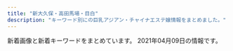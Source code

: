 ```yaml
---
title: "新大久保・高田馬場・目白"
description: "キーワード別にの巨乳アジアン・チャイナエステ嬢情報をまとめました。"
---
```


新着画像と新着キーワードをまとめています。
2021年04月09日の情報です。

<DmmAffiliateIns />
<KeywordTable
  shops={
    [
    {
        "name": "\u6c34\u8272-\u30df\u30ba\u30a4\u30ed-",
        "station": "JR\u5927\u4e45\u4fdd\u99c5\u5317\u53e3",
        "img_links": [
            "http://kobo.mssg.jp/layer/images/top/top_08.png",
            "http://kobo.mssg.jp/images/staff_2a.jpg",
            "http://kobo.mssg.jp/layer/images/top/top_01.jpg",
            "http://kobo.mssg.jp/images/top2.jpg",
            "http://kobo.mssg.jp/images/staff_bj4.png",
            "http://kobo.mssg.jp/images/s_info.png",
            "http://kobo.mssg.jp/images/1.jpg",
            "http://kobo.mssg.jp/images/staff_9b.jpg",
            "http://kobo.mssg.jp/images/staff_2b.jpg",
            "http://kobo.mssg.jp/layer/images/top/top_05.jpg",
            "http://kobo.mssg.jp/layer/images/top.jpg",
            "http://kobo.mssg.jp/images/staff_8a.jpg",
            "http://kobo.mssg.jp/images/staff_9a.jpg",
            "http://kobo.mssg.jp/images/staff_bj1.png",
            "http://kobo.mssg.jp/images/info.png",
            "http://kobo.mssg.jp/images/staff_8.jpg",
            "http://kobo.mssg.jp/layer/images/top/top_02.jpg",
            "http://kobo.mssg.jp/layer/images/top/top_04.jpg",
            "http://kobo.mssg.jp/layer/images/top/top_06.jpg",
            "http://kobo.mssg.jp/images/top1.jpg",
            "http://kobo.mssg.jp/images/staff_5.jpg",
            "http://kobo.mssg.jp/layer/images/top/top_03.jpg",
            "http://kobo.mssg.jp/images/staff_10a.jpg",
            "http://kobo.mssg.jp/images/wenzi-staff.png",
            "http://kobo.mssg.jp/images/staff_4.jpg"
        ],
        "url": "http://kobo.mssg.jp/",
        "keywords": {}
    },
    {
        "img_links": [
            "https://est-hana.com/img/girl/thumb/s180_1.jpg",
            "https://est-hana.com/img/material/massap2.jpg",
            "https://est-hana.com/img/girl/pickup/topgirl20161016054301.png",
            "https://est-hana.com/img/material/sys_course2_rev2.png",
            "https://est-hana.com/img/whatnew/20200401min60.jpg",
            "https://est-hana.com/img/girl/list/sface187386757ea62d773ca58e2457fc23b8e13.jpg",
            "https://est-hana.com/img/girl/list/slist8365230fc40840a020ba3ed47600db4b4a.jpg",
            "https://est-hana.com/img/girl/list/s88_list.jpg",
            "https://est-hana.com/img/girl/thumb/smain1901e7f2a11706f93c08ab1eb76c57c0a501.jpg",
            "https://est-hana.com/img/girl/list/slist191ec56c0d5cc68365ea11e2e52a40272d8.jpg",
            "https://est-hana.com/img/girl/thumb/smain1931e3a7504f14e2050f14cb6782d72bb46c.jpg",
            "https://est-hana.com/img/material/returnbtn.png",
            "https://est-hana.com/img/girl/pickup/pickup20141227182613.jpeg",
            "https://est-hana.com/img/material/month.png",
            "https://est-hana.com/img/girl/list/s163_face.jpg",
            "https://est-hana.com/img/girl/thumb/s173_2.jpg",
            "https://est-hana.com/img/girl/list/slist199a8b144d9cbd006fc9dffdf23ad77de07.jpg",
            "https://est-hana.com/img/girl/thumb/smain19725e2ed7efe2de621955e09d12295a13ee.jpg",
            "https://est-hana.com/img/girl/main/smain1991a8b144d9cbd006fc9dffdf23ad77de07.jpg",
            "https://est-hana.com/img/material/m4.png",
            "https://est-hana.com/img/material/gm2_rollout.png",
            "https://est-hana.com/img/girl/list/s173_list.jpg",
            "https://est-hana.com/img/girl/list/s139_face.jpg",
            "https://est-hana.com/img/girl/list/sface19753ce52e0264e81a8a42e5d3c84dd833e.jpg",
            "https://est-hana.com/img/girl/thumb/s86_1.jpg",
            "https://est-hana.com/img/girl/thumb/smain1902e7f2a11706f93c08ab1eb76c57c0a501.jpg",
            "https://est-hana.com/img/girl/pickup/pickup20180830201105.jpg",
            "https://est-hana.com/img/girl/thumb/smain1991a8b144d9cbd006fc9dffdf23ad77de07.jpg",
            "https://est-hana.com/img/girl/thumb/smain184249673a0eecbfdaab27d1a016ce6f4281.jpg",
            "https://est-hana.com/img/girl/list/slist18449673a0eecbfdaab27d1a016ce6f4281.jpg",
            "https://est-hana.com/img/girl/thumb/smain1871110bf62c88dcefca310cdc127f9b11f2.jpg",
            "https://est-hana.com/img/whatnew/20200304.jpg",
            "https://est-hana.com/img/girl/pickup/topgirl20140510202547.png",
            "https://est-hana.com/img/girl/list/s86_list.jpg",
            "https://est-hana.com/img/girl/main/smain83165230fc40840a020ba3ed47600db4b4a.jpg",
            "https://est-hana.com/img/girl/pickup/pickup20180526173711.jpg",
            "https://est-hana.com/img/girl/pickup/pickup20190121202926.jpg",
            "https://est-hana.com/img/girl/thumb/smain1911ec56c0d5cc68365ea11e2e52a40272d8.jpg",
            "https://est-hana.com/img/material/massap1.jpg",
            "https://est-hana.com/img/girl/pickup/pickup20191214162524.jpg",
            "https://est-hana.com/img/girl/main/smain1911ec56c0d5cc68365ea11e2e52a40272d8.jpg",
            "https://est-hana.com/img/girl/thumb/smain1913da4fa2da2e801312734721e1a44d8e19.jpg",
            "https://est-hana.com/img/material/sframe2014.png",
            "https://est-hana.com/img/girl/thumb/smain18725b09cd881b1f036f9f4970616c10b474.jpg",
            "https://est-hana.com/img/girl/thumb/s88_1.jpg",
            "https://est-hana.com/img/material/accsess_station.png",
            "https://est-hana.com/img/material/accsess_picter2.jpg",
            "https://est-hana.com/img/girl/pickup/topgirl20141227182718.png",
            "https://est-hana.com/img/girl/list/sface191ec56c0d5cc68365ea11e2e52a40272d8.jpg",
            "https://est-hana.com/img/material/staff_t1rev1.png",
            "https://est-hana.com/img/girl/thumb/smain1891e9ae2d8752cd8b9474ebd62df9909f9b.jpg",
            "https://est-hana.com/img/material/detailwaku.png",
            "https://est-hana.com/img/material/massap3.jpg",
            "https://est-hana.com/img/material/d9.png",
            "https://est-hana.com/img/girl/list/s86_face.jpg",
            "https://est-hana.com/img/girl/main/smain1891e9ae2d8752cd8b9474ebd62df9909f9b.jpg",
            "https://est-hana.com/img/girl/main/smain197153ce52e0264e81a8a42e5d3c84dd833e.jpg",
            "https://est-hana.com/img/girl/list/sface193e3a7504f14e2050f14cb6782d72bb46c.jpg",
            "https://est-hana.com/img/girl/thumb/smain184149673a0eecbfdaab27d1a016ce6f4281.jpg",
            "https://est-hana.com/img/girl/list/s75_list.jpg",
            "https://est-hana.com/img/girl/pickup/pickup20190227121102.jpg",
            "https://est-hana.com/img/material/staffdetail_t1.png",
            "https://est-hana.com/img/girl/main/smain184149673a0eecbfdaab27d1a016ce6f4281.jpg",
            "https://est-hana.com/img/girl/pickup/pickup20191208191053.jpg",
            "https://est-hana.com/img/material/gm6_rollout.png",
            "https://est-hana.com/img/girl/list/s163_list.jpg",
            "https://est-hana.com/img/material/hosi5.png",
            "https://est-hana.com/img/material/gm5_rollout.png",
            "https://est-hana.com/img/girl/list/sface190e7f2a11706f93c08ab1eb76c57c0a501.jpg",
            "https://est-hana.com/img/girl/thumb/s173_1.jpg",
            "https://est-hana.com/img/girl/pickup/pickup20181218104555.jpg",
            "https://est-hana.com/img/girl/thumb/s75_1.jpg",
            "https://est-hana.com/img/material/top_t5.png",
            "https://est-hana.com/img/girl/pickup/topgirl20140502225842.png",
            "https://est-hana.com/img/material/systme_t1.png",
            "https://est-hana.com/img/girl/list/slist193a69a1a063a3159e298d18b691542266d.jpg",
            "https://est-hana.com/img/girl/list/slist2012ba9beda1a19f1ba57dcc87485d57321.jpg",
            "https://est-hana.com/img/camp/camp20210401.png",
            "https://est-hana.com/img/girl/list/sface201dc74ab8dea78d771771d5fda7bccc989.jpg",
            "https://est-hana.com/img/girl/thumb/smain83165230fc40840a020ba3ed47600db4b4a.jpg",
            "https://est-hana.com/img/girl/pickup/pickup20190118192153.jpg",
            "https://est-hana.com/img/girl/list/slist187110f9d5212fd19d8b8410ec6bff294e6.jpg",
            "https://est-hana.com/img/material/line1.png",
            "https://est-hana.com/img/girl/list/s180_face.jpg",
            "https://est-hana.com/img/material/systme_t2.png",
            "https://est-hana.com/img/girl/thumb/smain1912da4fa2da2e801312734721e1a44d8e19.jpg",
            "https://est-hana.com/img/girl/list/slist19753ce52e0264e81a8a42e5d3c84dd833e.jpg",
            "https://est-hana.com/img/girl/list/s180_list.jpg",
            "https://est-hana.com/img/material/gm3_rollout.png",
            "https://est-hana.com/img/girl/thumb/smain83265230fc40840a020ba3ed47600db4b4a.jpg",
            "https://est-hana.com/img/girl/list/s88_face.jpg",
            "https://est-hana.com/img/girl/main/s88_1.jpg",
            "https://est-hana.com/img/girl/list/sface199a8b144d9cbd006fc9dffdf23ad77de07.jpg",
            "https://est-hana.com/img/material/gm4_rollout.png",
            "https://est-hana.com/img/girl/pickup/topgirl20180526173824.png",
            "https://est-hana.com/img/material/topflashimg1.jpg",
            "https://est-hana.com/img/material/click_tel_btn.png",
            "https://est-hana.com/img/material/massap7.jpg",
            "https://est-hana.com/img/material/gm1_rollout.png",
            "https://est-hana.com/img/girl/pickup/topgirl20180908131653.png",
            "https://est-hana.com/img/girl/pickup/pickup20190118192257.jpg",
            "https://est-hana.com/img/material/infopanel.png",
            "https://est-hana.com/img/girl/pickup/topgirl20190528141109.png",
            "https://est-hana.com/img/material/top_t6.png",
            "https://est-hana.com/img/girl/list/s77_face.jpg",
            "https://est-hana.com/img/material/top_t2.png",
            "https://est-hana.com/img/material/w5.png",
            "https://est-hana.com/img/girl/main/smain2011f76f2060b2832bbbbc9d7dcf4a818dfe.jpg",
            "https://est-hana.com/img/girl/main/smain1871110bf62c88dcefca310cdc127f9b11f2.jpg",
            "https://est-hana.com/img/material/photorenew4.jpg",
            "https://est-hana.com/img/whatnew/20200401_mask.jpg",
            "https://est-hana.com/img/girl/list/s173_face.jpg",
            "https://est-hana.com/img/material/top_twitter.png",
            "https://est-hana.com/img/girl/list/sface189e9ae2d8752cd8b9474ebd62df9909f9b.jpg",
            "https://est-hana.com/img/material/day.png",
            "https://est-hana.com/img/girl/list/slist189e9ae2d8752cd8b9474ebd62df9909f9b.jpg",
            "https://est-hana.com/img/material/age.png",
            "https://est-hana.com/img/material/sys_course3_rev1.png",
            "https://est-hana.com/img/girl/list/slist110d5ce8a5906e2cdaf90af47c9395e0dff.jpg",
            "https://est-hana.com/img/girl/list/s75_face.jpg",
            "https://est-hana.com/img/girl/list/slist19053cc33bb85f739f63e84c2ae2c41c2eb.jpg",
            "https://est-hana.com/img/girl/pickup/topgirl20180308214256.png",
            "https://est-hana.com/img/material/top_t4.png",
            "https://est-hana.com/img/material/massap6.jpg",
            "https://est-hana.com/img/girl/main/s180_1.jpg",
            "https://est-hana.com/img/material/top_t2_img_rev2.jpg",
            "https://est-hana.com/img/material/massap4.jpg",
            "https://est-hana.com/img/material/sys_course1_rev2.png",
            "https://est-hana.com/img/material/sys_option.png",
            "https://est-hana.com/img/material/photorenew5.jpg",
            "https://est-hana.com/img/girl/list/sface18449673a0eecbfdaab27d1a016ce6f4281.jpg",
            "https://est-hana.com/img/girl/thumb/smain193281777917c863b2cd265723b9cb5a3c32.jpg",
            "https://est-hana.com/img/girl/list/sface8365230fc40840a020ba3ed47600db4b4a.jpg",
            "https://est-hana.com/img/material/photorenew2rev1.jpg",
            "https://est-hana.com/img/material/photorenew3.jpg",
            "https://est-hana.com/img/girl/thumb/smain197153ce52e0264e81a8a42e5d3c84dd833e.jpg",
            "https://est-hana.com/img/material/hosi4.png",
            "https://est-hana.com/img/girl/thumb/smain2011f76f2060b2832bbbbc9d7dcf4a818dfe.jpg",
            "https://est-hana.com/img/girl/main/s173_1.jpg",
            "https://est-hana.com/img/girl/main/smain1931e3a7504f14e2050f14cb6782d72bb46c.jpg",
            "https://est-hana.com/img/material/top_t3.png",
            "https://est-hana.com/img/material/massap5.jpg",
            "https://est-hana.com/img/girl/pickup/pickup20190528135649.jpg",
            "https://est-hana.com/img/girl/list/s77_list.jpg",
            "https://est-hana.com/img/material/massa_t1.png",
            "https://est-hana.com/img/material/photorenew1.jpg",
            "https://est-hana.com/img/girl/main/s75_1.jpg",
            "https://est-hana.com/img/girl/list/s139_list.jpg",
            "https://est-hana.com/img/girl/list/sface110404ef9fc79e2a0a04d64b621c22a0c77.jpg",
            "https://est-hana.com/img/material/staff_t1.png",
            "https://est-hana.com/img/girl/main/s86_1.jpg",
            "https://est-hana.com/img/girl/main/smain1901e7f2a11706f93c08ab1eb76c57c0a501.jpg",
            "https://est-hana.com/img/material/sys_etc.png"
        ],
        "name": "\u82b1",
        "keywords": {
            "E": 4,
            "C": 40
        },
        "station": "JR\u5927\u4e45\u4fdd\u99c5\u5317\u53e3",
        "url": "https://est-hana.com/"
    },
    {
        "img_links": [
            "http://angel.este.work/2/uploadimg/1600260826.jpg",
            "http://angel.este.work/2/uploadimg/1617498099.jpg",
            "http://angel.este.work/2.jpg",
            "http://angel.este.work/2/uploadimg/1616465524.jpg",
            "http://angel.este.work/3.jpg",
            "http://angel.este.work/2/uploadimg/1616465485.jpg",
            "http://angel.este.work/2/uploadimg/1599833697.jpg",
            "http://angel.este.work/4.jpg",
            "http://angel.este.work/call.png",
            "http://angel.este.work/top-img01a.png",
            "http://angel.este.work/top-img01b.png",
            "http://angel.este.work/top-img01.png",
            "http://angel.este.work/tel_header.png",
            "http://angel.este.work/2/uploadimg/1617624009.jpg",
            "http://angel.este.work/tel_footer.png",
            "http://angel.este.work/1.jpg",
            "http://angel.este.work/top-img04.png"
        ],
        "name": "Angel",
        "url": "http://angel.este.work/",
        "station": "JR\u9ad8\u7530\u99ac\u5834\u99c5",
        "keywords": {
            "E": 5,
            "C": 15,
            "83": 15,
            "87": 12,
            "86": 12,
            "95": 1,
            "D": 19
        }
    },
    {
        "name": "Rabenda\u30fb\u30e9\u30d9\u30f3\u30c0\u30fc",
        "img_links": [],
        "url": "http://gogonoheya.ies.fun/",
        "station": "JR\u5927\u4e45\u4fdd\u99c5\u5317\u53e3",
        "keywords": {}
    },
    {
        "station": "JR\u5927\u4e45\u4fdd\u99c5\u5317\u53e3",
        "name": "\u7652\u3057\u306e\u51fa\u4f1a\u3044",
        "keywords": {},
        "url": "http://p-aroma.work/",
        "img_links": [
            "http://p-aroma.work/staff/rina.jpg",
            "http://p-aroma.work/images/4.jpg",
            "http://p-aroma.work/images/tel.jpg",
            "http://p-aroma.work/staff/ayaka.jpg",
            "http://p-aroma.work/img/mirai1.png",
            "http://p-aroma.work/img/rina1.png",
            "http://p-aroma.work/images/news.jpg",
            "http://p-aroma.work/images/1.jpg",
            "http://p-aroma.work/images/s1.jpg",
            "http://p-aroma.work/images/3.jpg",
            "http://p-aroma.work/images/sys.png",
            "http://p-aroma.work/images/s1.png",
            "http://p-aroma.work/staff/mayu.jpg",
            "http://p-aroma.work/staff/kasumi.jpg",
            "http://p-aroma.work/images/int1.png",
            "http://p-aroma.work/images/mobile.jpg",
            "http://p-aroma.work/img/ayaka1.png",
            "http://p-aroma.work/staff/haru.jpg",
            "http://p-aroma.work/images/head.jpg",
            "http://p-aroma.work/images/2.jpg",
            "http://p-aroma.work/staff/mirai.jpg",
            "http://p-aroma.work/images/int2.png",
            "http://p-aroma.work/images/7.jpg",
            "http://p-aroma.work/img/kasumi1.png",
            "http://p-aroma.work/img/haru1.png",
            "http://p-aroma.work/images/interior_t.png",
            "http://p-aroma.work/img/mayu1.png",
            "http://p-aroma.work/images/s2.jpg",
            "http://p-aroma.work/images/staff_t.png",
            "http://p-aroma.work/images/6.jpg"
        ]
    },
    {
        "img_links": [
            "http://milk.tyo.cm/images/bg_cont03.png",
            "http://milk.tyo.cm/images/link_nav01.png",
            "http://milk.tyo.cm/images/blog.jpg",
            "http://milk.tyo.cm/photos/sites/72/2021/02/202102100345053.jpg",
            "http://milk.tyo.cm/images/ico_headline.png",
            "http://milk.tyo.cm/images/bg_cont01.png",
            "http://milk.tyo.cm/images/tit_pick.png",
            "http://milk.tyo.cm/photos/sites/72/2021/03/2021032104262457.jpg",
            "http://milk.tyo.cm/images/tit_service.png",
            "http://milk.tyo.cm/images/com_tel.png",
            "http://milk.tyo.cm/images/link_nav05.png",
            "http://milk.tyo.cm/images/top.png",
            "http://milk.tyo.cm/images/koko_234x60.png",
            "http://milk.tyo.cm/images/tit_staff.png",
            "http://milk.tyo.cm/images/room2_l.jpg",
            "http://milk.tyo.cm/images/re.png",
            "http://milk.tyo.cm/images/sp_nav02.png",
            "http://milk.tyo.cm/photos/sites/72/2021/02/2021021003450576.jpg",
            "http://milk.tyo.cm/images/link_nav04.png",
            "http://milk.tyo.cm/images/sp_tit_pick.png",
            "http://milk.tyo.cm/images/link_nav03.png",
            "http://milk.tyo.cm/images/room1_l.jpg",
            "http://milk.tyo.cm/photos/sites/72/2021/04/2021040501101412.jpg",
            "http://milk.tyo.cm/photos/sites/72/2021/04/2021040606531270.jpg",
            "http://milk.tyo.cm/photos/sites/72/2020/11/202011100524008.jpg",
            "http://milk.tyo.cm/images/img_service01.jpg",
            "http://milk.tyo.cm/images/sp_header.jpg",
            "http://milk.tyo.cm/images/link_nav02.png",
            "http://milk.tyo.cm/photos/sites/72/2021/03/2021032001383557.jpg",
            "http://milk.tyo.cm/images/img_service04.jpg",
            "http://milk.tyo.cm/photos/sites/72/2020/06/2020061206443832.jpg",
            "http://milk.tyo.cm/photos/sites/72/2020/06/2020061206444417.jpg",
            "http://milk.tyo.cm/images/room4_l.jpg",
            "http://milk.tyo.cm/images/room3_l.jpg",
            "http://milk.tyo.cm/photos/sites/72/2021/03/2021030109204879.jpg",
            "http://milk.tyo.cm/images/sp_nav01.png",
            "http://milk.tyo.cm/images/sp_nav03.png",
            "http://milk.tyo.cm/images/img_service02.jpg",
            "http://milk.tyo.cm/images/img_service03.jpg"
        ],
        "keywords": {
            "83": 7,
            "E": 7,
            "D": 42,
            "85": 28,
            "86": 7,
            "84": 7,
            "C": 20,
            "87": 7
        },
        "station": "JR\u5927\u4e45\u4fdd\u99c5\u5357\u53e3",
        "name": "\u30df\u30eb\u30af",
        "url": "http://milk.tyo.cm/"
    },
    {
        "station": "JR\u9ad8\u7530\u99ac\u5834\u99c5\u65e9\u7a32\u7530\u53e3",
        "url": "http://familiar.ests.jp/",
        "keywords": {
            "C": 13,
            "83": 2,
            "86": 2
        },
        "img_links": [
            "http://familiar.ests.jp/images/staff_bj4s.png",
            "http://familiar.ests.jp/photos/sites/33/2020/10/2020101409554799.jpg",
            "http://familiar.ests.jp/photos/sites/33/2020/10/2020101901153954.jpg",
            "http://familiar.ests.jp/images/nei_bj1.png",
            "http://familiar.ests.jp/images/s_service.png",
            "http://familiar.ests.jp/images/acc.png",
            "http://familiar.ests.jp/images/info.png",
            "http://familiar.ests.jp/images/bian.jpg",
            "http://familiar.ests.jp/photos/sites/33/2019/09/2019092318545965.jpg",
            "http://familiar.ests.jp/photos/sites/33/2019/09/2019092718570723.jpg",
            "http://familiar.ests.jp/images/news.png",
            "http://familiar.ests.jp/photos/sites/33/2019/09/2019092718554568.jpg",
            "http://familiar.ests.jp/photos/sites/33/2019/07/2019073009094778.jpg",
            "http://familiar.ests.jp/images/service.jpg",
            "http://familiar.ests.jp/images/top.jpg",
            "http://familiar.ests.jp/images/staff_bj1s.png",
            "http://familiar.ests.jp/images/s_staff.png",
            "http://familiar.ests.jp/images/mobile.jpg"
        ],
        "name": "\u99ac\u5834one"
    },
    {
        "station": "\u65b0\u5927\u4e45\u4fdd\u99c5",
        "url": "http://www.e-candy.work/",
        "name": "Lui\uff5e\u30eb\u30a4\uff5e",
        "img_links": [
            "http://www.e-candy.work/img/rina1.jpg",
            "http://www.e-candy.work/images/newface.png",
            "http://www.e-candy.work/images/5.jpg",
            "http://www.e-candy.work/images/3.jpg",
            "http://www.e-candy.work/images/mobile.jpg",
            "http://www.e-candy.work/images/sys1.jpg",
            "http://www.e-candy.work/images/int2.png",
            "http://www.e-candy.work/images/6.jpg",
            "http://www.e-candy.work/img/miki1.jpg",
            "http://www.e-candy.work/img/nana1.jpg",
            "http://www.e-candy.work/images/7.jpg",
            "http://www.e-candy.work/img/ai1.jpg",
            "http://www.e-candy.work/images/news.jpg",
            "http://www.e-candy.work/img/aya1.jpg",
            "http://www.e-candy.work/images/head.jpg",
            "http://www.e-candy.work/images/s1.png",
            "http://www.e-candy.work/images/sys2.jpg",
            "http://www.e-candy.work/images/interior_t.png",
            "http://www.e-candy.work/images/4.jpg",
            "http://www.e-candy.work/img/haruka1.jpg",
            "http://www.e-candy.work/img/yui1.jpg",
            "http://www.e-candy.work/images/staff_t.png",
            "http://www.e-candy.work/images/sys3.png",
            "http://www.e-candy.work/images/8.jpg",
            "http://www.e-candy.work/images/info.png",
            "http://www.e-candy.work/images/tel.jpg",
            "http://www.e-candy.work/images/1.jpg",
            "http://www.e-candy.work/images/int1.png"
        ],
        "keywords": {}
    },
    {
        "name": "\u98a8\u96c5\u5802 \uff5e\u3075\u3046\u304c\u3069\u3046\uff5e",
        "url": "http://www.kity.work/",
        "station": "JR\u9ad8\u7530\u99ac\u5834\u99c5\u65e9\u7a32\u7530\u53e3",
        "keywords": {},
        "img_links": [
            "http://www.kity.work/images/up.jpg",
            "http://www.kity.work/img/erina1.jpg",
            "http://www.kity.work/img/nana1.jpg",
            "http://www.kity.work/img/sara2.jpg",
            "http://www.kity.work/staff/yuka.jpg",
            "http://www.kity.work/images/6.jpg",
            "http://www.kity.work/images/int1.jpg",
            "http://www.kity.work/images/tg.jpg",
            "http://www.kity.work/staff/aoi.jpg",
            "http://www.kity.work/images/news.jpg",
            "http://www.kity.work/images/interior_t.jpg",
            "http://www.kity.work/images/tel.jpg",
            "http://www.kity.work/images/sys.jpg",
            "http://www.kity.work/img/erina2.jpg",
            "http://www.kity.work/images/ac2.jpg",
            "http://www.kity.work/staff/sara.jpg",
            "http://www.kity.work/img/sara1.jpg",
            "http://www.kity.work/images/head.jpg",
            "http://www.kity.work/images/s2.jpg",
            "http://www.kity.work/images/3.jpg",
            "http://www.kity.work/images/s1.jpg",
            "http://www.kity.work/images/5.jpg",
            "http://www.kity.work/images/1.jpg",
            "http://www.kity.work/images/s1.png",
            "http://www.kity.work/img/yuka1.jpg",
            "http://www.kity.work/img/yuka2.jpg",
            "http://www.kity.work/img/aoi1.jpg",
            "http://www.kity.work/staff/erina.jpg",
            "http://www.kity.work/img/aoi2.jpg",
            "http://www.kity.work/staff/nana.jpg",
            "http://www.kity.work/images/staff_t.jpg",
            "http://www.kity.work/images/int2.jpg",
            "http://www.kity.work/images/7.jpg"
        ]
    },
    {
        "keywords": {
            "C": 36
        },
        "url": "http://aes-treat.com/",
        "img_links": [
            "http://aes-treat.com/scdl/staff/11091.jpg",
            "http://aes-treat.com/scdl/staff/10941.jpg",
            "http://aes-treat.com/scdl/staff/11181mb.jpg",
            "http://aes-treat.com/scdl/staff/10901.jpg",
            "http://aes-treat.com/scdl/staff/10981mb.jpg",
            "http://aes-treat.com/img/ttl_attbnr.jpg",
            "http://aes-treat.com/img/system/campaign.jpg",
            "http://aes-treat.com/scdl/staff/10971.jpg",
            "http://aes-treat.com/scdl/staff/11162.jpg",
            "http://aes-treat.com/scdl/staff/10811.jpg",
            "http://aes-treat.com/scdl/staff/10721mb.jpg",
            "http://aes-treat.com/scdl/staff/10811mb.jpg",
            "http://aes-treat.com/pic/top1.jpg",
            "http://aes-treat.com/scdl/staff/11161mb.jpg",
            "http://aes-treat.com/scdl/staff/11131.jpg",
            "http://aes-treat.com/scdl/staff/10651mb.jpg",
            "http://aes-treat.com/scdl/staff/11101.jpg",
            "http://aes-treat.com/scdl/staff/10171.jpg",
            "http://aes-treat.com/img/ttl_nouka.jpg",
            "http://aes-treat.com/scdl/staff/11101mb.jpg",
            "http://aes-treat.com/scdl/staff/11131mb.jpg",
            "http://aes-treat.com/scdl/staff/11111mb.jpg",
            "http://aes-treat.com/img/ttl_staff.png",
            "http://aes-treat.com/scdl/staff/11171mb.jpg",
            "http://aes-treat.com/scdl/staff/11161.jpg",
            "http://aes-treat.com/scdl/staff/10891.jpg",
            "http://aes-treat.com/img/ttl_att.png",
            "http://aes-treat.com/img/ttl_sister.png",
            "http://aes-treat.com/scdl/staff/10842.jpg",
            "http://aes-treat.com/i/files/homeimg.jpg",
            "http://aes-treat.com/scdl/staff/11111.jpg",
            "http://aes-treat.com/scdl/staff/11091mb.jpg",
            "http://aes-treat.com/scdl/staff/10171mb.jpg",
            "http://aes-treat.com/pic/head.jpg",
            "http://aes-treat.com/scdl/staff/10901mb.jpg",
            "http://aes-treat.com/scdl/staff/10902.jpg",
            "http://aes-treat.com/scdl/staff/11051.jpg",
            "http://aes-treat.com/scdl/staff/10972.jpg",
            "http://aes-treat.com/scdl/staff/10981.jpg",
            "http://aes-treat.com/scdl/staff/11041mb.jpg",
            "http://aes-treat.com/scdl/staff/11181.jpg",
            "http://aes-treat.com/scdl/staff/11151mb.jpg",
            "http://aes-treat.com/scdl/staff/11051mb.jpg",
            "http://aes-treat.com/scdl/staff/10861mb.jpg",
            "http://aes-treat.com/scdl/staff/10891mb.jpg",
            "http://aes-treat.com/scdl/staff/10971mb.jpg",
            "http://aes-treat.com/scdl/staff/10941mb.jpg",
            "http://aes-treat.com/img/ttl_mobile.jpg",
            "http://aes-treat.com/scdl/staff/10721.jpg",
            "http://aes-treat.com/pic/top2.jpg",
            "http://aes-treat.com/scdl/staff/11121.jpg",
            "http://aes-treat.com/scdl/staff/10651.jpg",
            "http://aes-treat.com/scdl/staff/10771.jpg",
            "http://aes-treat.com/scdl/staff/10681.jpg",
            "http://aes-treat.com/scdl/staff/10861.jpg",
            "http://aes-treat.com/scdl/staff/11171.jpg",
            "http://aes-treat.com/scdl/staff/11151.jpg",
            "http://aes-treat.com/scdl/staff/10841.jpg",
            "http://aes-treat.com/scdl/staff/11081mb.jpg",
            "http://aes-treat.com/scdl/staff/10771mb.jpg",
            "http://aes-treat.com/scdl/staff/10681mb.jpg",
            "http://aes-treat.com/scdl/staff/10841mb.jpg",
            "http://aes-treat.com/scdl/staff/11041.jpg",
            "http://aes-treat.com/scdl/staff/11081.jpg",
            "http://aes-treat.com/scdl/staff/11121mb.jpg"
        ],
        "station": "JR\u5927\u4e45\u4fdd\u99c5\u5317\u53e3",
        "name": "Lovely Heart \u5927\u4e45\u4fdd\u5225\u9928"
    },
    {
        "url": "http://www.aromaonly1.com/",
        "img_links": [
            "http://www.aromaonly1.com/images/index_08.jpg",
            "http://www.aromaonly1.com/uploads/56e94a67d1aa4ea89d5f2064a387ab96.jpg",
            "http://www.aromaonly1.com/uploads/015cba9c432d730d26583fe998534fa6.jpg",
            "http://www.aromaonly1.com/uploads/18799c1985ca7d1cd026808323ec51c2.jpg",
            "http://www.aromaonly1.com/uploads/39a20c0f1405de5aa73fad53492e41be.jpg",
            "http://www.aromaonly1.com/uploads/2f5941103973429d3981087968a845a3.jpg",
            "http://www.aromaonly1.com/images/index_21.jpg",
            "http://www.aromaonly1.com/images/index_07.jpg",
            "http://www.aromaonly1.com/uploads/c24b4a66b959c50d941c227e2167e47a.jpg",
            "http://www.aromaonly1.com/uploads/66dc68de1f9c001b6f15d52303314efc.jpg",
            "http://www.aromaonly1.com/images/index_05.jpg",
            "http://www.aromaonly1.com/images/index_06.jpg",
            "http://www.aromaonly1.com/uploads/0d74a4af5e268e3562daa56048c13906.jpg",
            "http://www.aromaonly1.com/images/index_12.jpg",
            "http://www.aromaonly1.com/images/index_03.jpg",
            "http://www.aromaonly1.com/images/aromaonly1_468x60.png",
            "http://www.aromaonly1.com/images/index_16.jpg",
            "http://www.aromaonly1.com/images/index_11.jpg",
            "http://www.aromaonly1.com/images/link_10.jpg",
            "http://www.aromaonly1.com/uploads/e01fa669285bc99ba782abfd90a08bb2.jpg",
            "http://www.aromaonly1.com/uploads/5f4083d49285cbe64774b1bd70e86150.jpg",
            "http://www.aromaonly1.com/uploads/ac75f516de3602f2ed5de1d9e2383a35.jpg",
            "http://www.aromaonly1.com/images/interior_10.jpg",
            "http://www.aromaonly1.com/my_work/images/pic1.png",
            "http://www.aromaonly1.com/images/service_10.jpg",
            "http://www.aromaonly1.com/images/index_04.jpg",
            "http://www.aromaonly1.com/images/index_17.jpg",
            "http://www.aromaonly1.com/images/service_11.jpg",
            "http://www.aromaonly1.com/images/index_20.jpg",
            "http://www.aromaonly1.com/images/index_14.jpg",
            "http://www.aromaonly1.com/uploads/8e9e8b4d89b256773f17dff61368328c.jpg",
            "http://www.aromaonly1.com/images/index_19.jpg",
            "http://www.aromaonly1.com/images/fanhui.png",
            "http://www.aromaonly1.com/images/index_18.jpg",
            "http://www.aromaonly1.com/uploads/3e6ede4dd71b9611bfc0fc01fff82057.jpg",
            "http://www.aromaonly1.com/images/girls_10.jpg",
            "http://www.aromaonly1.com/images/index_01.jpg",
            "http://www.aromaonly1.com/uploads/b43afdf6c0db7020b472f89b05664984.jpg",
            "http://www.aromaonly1.com/images/index_02.jpg",
            "http://www.aromaonly1.com/images/index_15.jpg"
        ],
        "name": "NEW ONLY ONE",
        "station": "JR\u9ad8\u7530\u99ac\u5834\u99c5",
        "keywords": {
            "D": 2,
            "E": 2,
            "86": 4,
            "C": 3,
            "88": 3
        }
    },
    {
        "url": "https://tsukinohana88.wixsite.com/index",
        "img_links": [
            "https://static.wixstatic.com/media/80a184_d4b6882709484eb495b72b4fd6a52481~mv2.png",
            "https://static.wixstatic.com/media/80a184_18f60081ea1047b0a35a349e1c4155f8~mv2.jpg",
            "https://static.wixstatic.com/media/80a184_6f8a99a76cfa4e8cb6871f8cdc4667f5~mv2.png",
            "https://static.wixstatic.com/media/71aabe_7fde48e91203411687f75bf66049b810~mv2.jpg",
            "https://static.wixstatic.com/media/80a184_5208b825bc574a8e8c38cfed61640f7b~mv2.png",
            "https://static.wixstatic.com/media/71aabe_595c6eb6f67c4a098580c4aa868223d6~mv2.jpg",
            "https://static.wixstatic.com/media/80a184_9dc0d14b20d54a71a6cb9f57217e8a32~mv2.png",
            "https://static.wixstatic.com/media/80a184_e559d78a6dc94757946448f2405d903b~mv2.jpg",
            "https://static.wixstatic.com/media/80a184_82935849944c46ee915c04bfe2e9b3cb~mv2.jpeg",
            "https://static.wixstatic.com/media/80a184_60e3e10d71c6473ca82f313fefc49773~mv2.png",
            "https://static.wixstatic.com/media/80a184_b70a2c117ac542f79ec2a2014b642be4~mv2.png",
            "https://static.wixstatic.com/media/80a184_badd496c271c4b31b8258ef657e73a1c~mv2.jpg",
            "https://static.wixstatic.com/media/80a184_126746405a7f40f191a12f71b777ea41~mv2.png",
            "https://static.wixstatic.com/media/80a184_591f50f34faa42e6b9492a8d9157c96f~mv2.png"
        ],
        "keywords": {},
        "station": "JR\u65b0\u5927\u4e45\u4fdd\u99c5",
        "name": "\u6708\u306e\u82b1"
    },
    {
        "url": "http://aes-salon.com/",
        "station": "JR\u5927\u4e45\u4fdd\u99c5\u5317\u53e3",
        "keywords": {
            "C": 35
        },
        "name": "Lovely Heart",
        "img_links": [
            "http://aes-salon.com/scdl/staff/10081mb.jpg",
            "http://aes-salon.com/img/system/campaign.jpg",
            "http://aes-salon.com/scdl/staff/10621.jpg",
            "http://aes-salon.com/scdl/staff/10292.jpg",
            "http://aes-salon.com/img/access/road3.jpg",
            "http://aes-salon.com/scdl/staff/10501.jpg",
            "http://aes-salon.com/scdl/staff/10681mb.jpg",
            "http://aes-salon.com/scdl/staff/10631mb.jpg",
            "http://aes-salon.com/img/access/roaddm.png",
            "http://aes-salon.com/scdl/staff/10561.jpg",
            "http://aes-salon.com/scdl/staff/10502.jpg",
            "http://aes-salon.com/scdl/staff/10591mb.jpg",
            "http://aes-salon.com/scdl/staff/10602.jpg",
            "http://aes-salon.com/pic/head.jpg",
            "http://aes-salon.com/scdl/staff/10461.jpg",
            "http://aes-salon.com/scdl/staff/10092.jpg",
            "http://aes-salon.com/img/ttl_att.png",
            "http://aes-salon.com/img/access/road1.jpg",
            "http://aes-salon.com/img/ttl_sister.png",
            "http://aes-salon.com/img/ttl_nouka.jpg",
            "http://aes-salon.com/scdl/staff/10563.jpg",
            "http://aes-salon.com/scdl/staff/10562.jpg",
            "http://aes-salon.com/scdl/staff/10412.jpg",
            "http://aes-salon.com/scdl/staff/10291mb.jpg",
            "http://aes-salon.com/scdl/staff/10341mb.jpg",
            "http://aes-salon.com/scdl/staff/10082.jpg",
            "http://aes-salon.com/scdl/staff/10621mb.jpg",
            "http://aes-salon.com/scdl/staff/10441mb.jpg",
            "http://aes-salon.com/scdl/staff/10471mb.jpg",
            "http://aes-salon.com/pic/top2.jpg",
            "http://aes-salon.com/scdl/staff/10592.jpg",
            "http://aes-salon.com/scdl/staff/10591.jpg",
            "http://aes-salon.com/scdl/staff/10461mb.jpg",
            "http://aes-salon.com/scdl/staff/10661.jpg",
            "http://aes-salon.com/scdl/staff/10651.jpg",
            "http://aes-salon.com/scdl/staff/10471.jpg",
            "http://aes-salon.com/scdl/staff/10631.jpg",
            "http://aes-salon.com/scdl/staff/10341.jpg",
            "http://aes-salon.com/scdl/staff/10693.jpg",
            "http://aes-salon.com/scdl/staff/10692.jpg",
            "http://aes-salon.com/scdl/staff/10601.jpg",
            "http://aes-salon.com/i/files/homeimg.jpg",
            "http://aes-salon.com/scdl/staff/10091mb.jpg",
            "http://aes-salon.com/scdl/staff/10083.jpg",
            "http://aes-salon.com/scdl/staff/10641mb.jpg",
            "http://aes-salon.com/scdl/staff/10121mb.jpg",
            "http://aes-salon.com/scdl/staff/10291.jpg",
            "http://aes-salon.com/scdl/staff/10561mb.jpg",
            "http://aes-salon.com/scdl/staff/10121.jpg",
            "http://aes-salon.com/pic/top1.jpg",
            "http://aes-salon.com/scdl/staff/10661mb.jpg",
            "http://aes-salon.com/scdl/staff/10694.jpg",
            "http://aes-salon.com/scdl/staff/10411.jpg",
            "http://aes-salon.com/scdl/staff/10501mb.jpg",
            "http://aes-salon.com/scdl/staff/10601mb.jpg",
            "http://aes-salon.com/scdl/staff/10091.jpg",
            "http://aes-salon.com/scdl/staff/10081.jpg",
            "http://aes-salon.com/scdl/staff/10511mb.jpg",
            "http://aes-salon.com/img/ttl_mobile.jpg",
            "http://aes-salon.com/scdl/staff/10691mb.jpg",
            "http://aes-salon.com/img/ttl_bekan.jpg",
            "http://aes-salon.com/scdl/staff/10351.jpg",
            "http://aes-salon.com/scdl/staff/10571mb.jpg",
            "http://aes-salon.com/scdl/staff/10571.jpg",
            "http://aes-salon.com/scdl/staff/10462.jpg",
            "http://aes-salon.com/img/access/road2.jpg",
            "http://aes-salon.com/scdl/staff/10671.jpg",
            "http://aes-salon.com/scdl/staff/10441.jpg",
            "http://aes-salon.com/scdl/staff/10691.jpg",
            "http://aes-salon.com/scdl/staff/10342.jpg",
            "http://aes-salon.com/scdl/staff/10351mb.jpg",
            "http://aes-salon.com/scdl/staff/10681.jpg",
            "http://aes-salon.com/scdl/staff/10122.jpg",
            "http://aes-salon.com/scdl/staff/10641.jpg",
            "http://aes-salon.com/scdl/staff/10472.jpg",
            "http://aes-salon.com/img/ttl_attbnr.jpg",
            "http://aes-salon.com/img/access/road4.jpg",
            "http://aes-salon.com/img/ttl_staff.png",
            "http://aes-salon.com/scdl/staff/10411mb.jpg",
            "http://aes-salon.com/scdl/staff/10651mb.jpg",
            "http://aes-salon.com/scdl/staff/10511.jpg",
            "http://aes-salon.com/scdl/staff/10671mb.jpg"
        ]
    },
    {
        "keywords": {
            "C": 5,
            "87": 4,
            "D": 1,
            "88": 2
        },
        "name": "\u60a0\u30a8\u30b9\u30c6",
        "url": "http://www.y-rlx.site/",
        "img_links": [
            "http://www.y-rlx.site/images/index_11.jpg",
            "http://www.y-rlx.site/girl/02.jpg",
            "http://www.y-rlx.site/images/index_02.jpg",
            "http://www.y-rlx.site/images/index_18.jpg",
            "http://www.y-rlx.site/images/upload/thumb/2c7fdde9ad97892b.jpg",
            "http://www.y-rlx.site/images/index_04.jpg",
            "http://y-rlx.site/images/index_04.jpg",
            "http://www.y-rlx.site/images/rec.jpg",
            "http://www.y-rlx.site/images/index_20.jpg",
            "http://www.y-rlx.site/images/upload/thumb/0776a8acf9219785.jpg",
            "http://www.y-rlx.site/images/upload/thumb/a3dc59474308193e.jpg",
            "http://www.y-rlx.site/images/upload/thumb/0d7b4714c8aced28.jpg",
            "http://www.y-rlx.site/girl/01.jpg",
            "http://www.y-rlx.site/images/upload/thumb/e0a26e58e17a1416.jpg",
            "http://www.y-rlx.site/girl/03.jpg",
            "http://www.y-rlx.site/girl/05.jpg",
            "http://www.y-rlx.site/images/index_08.jpg",
            "http://www.y-rlx.site/images/index_09.jpg",
            "http://www.y-rlx.site/images/upload/thumb/7ec52ffef2544273.jpg",
            "http://www.y-rlx.site/images/index_13.jpg",
            "http://www.y-rlx.site/images/index_05.jpg",
            "http://www.y-rlx.site/images/staff_09.jpg",
            "http://www.y-rlx.site/images/upload/thumb/117cc02414cb58fe.jpg",
            "http://www.y-rlx.site/images/index_01.jpg",
            "http://www.y-rlx.site/images/index_19.jpg",
            "http://www.y-rlx.site/images/index_10.jpg",
            "http://www.y-rlx.site/images/index_03.jpg",
            "http://www.y-rlx.site/images/info_09.jpg",
            "http://www.y-rlx.site/images/card.jpg",
            "http://www.y-rlx.site/images/index_07.jpg",
            "http://www.y-rlx.site/images/upload/thumb/0a4230132522743d.jpg",
            "http://www.y-rlx.site/images/info.jpg",
            "http://y-rlx.site/images/index_07.jpg",
            "http://www.y-rlx.site/images/index_06.jpg",
            "http://www.y-rlx.site/girl/04.jpg",
            "http://www.y-rlx.site/images/upload/thumb/7ef0dbd713e60157.jpg",
            "http://www.y-rlx.site/images/index_15.jpg",
            "http://www.y-rlx.site/images/rec_09.jpg"
        ],
        "station": "JR\u9ad8\u7530\u99ac\u5834\u99c5\u65e9\u7a32\u7530\u53e3"
    },
    {
        "name": "Honey At Home \u30cf\u30cb\u30fc\u30a2\u30c3\u30c8\u30db\u30fc\u30e0",
        "keywords": {},
        "url": "http://www.china-es.info/",
        "station": "JR\u9ad8\u7530\u99ac\u5834\u99c5\u65e9\u7a32\u7530\u53e3",
        "img_links": [
            "http://www.china-es.info/images/head.jpg",
            "http://www.china-es.info/images/int1.jpg",
            "http://www.china-es.info/images/news.jpg",
            "http://www.china-es.info/images/int2.jpg",
            "http://www.china-es.info/img/ringo1.jpg",
            "http://www.china-es.info/img/nana1.jpg",
            "http://www.china-es.info/images/interior_t.jpg",
            "http://www.china-es.info/img/nana2.jpg",
            "http://www.china-es.info/images/rec2.jpg",
            "http://www.china-es.info/images/menu/staff.jpg",
            "http://www.china-es.info/images/int4.jpg",
            "http://www.china-es.info/images/menu/top.jpg",
            "http://www.china-es.info/images/top.jpg",
            "http://www.china-es.info/images/sys3.jpg",
            "http://www.china-es.info/images/sys2.jpg",
            "http://www.china-es.info/images/rec1.jpg",
            "http://www.china-es.info/images/mobile.jpg",
            "http://www.china-es.info/images/sys1.jpg",
            "http://www.china-es.info/img/hibiki1.jpg",
            "http://www.china-es.info/images/menu/interior.jpg",
            "http://www.china-es.info/images/int3.jpg",
            "http://www.china-es.info/images/staff_t.jpg"
        ]
    },
    {
        "name": "\u7e01\u4e2d\u7e01\uff5e\u3048\u3093\u3061\u3085\u3046\u3048\u3093\uff5e",
        "keywords": {
            "C": 4
        },
        "img_links": [
            "http://www.enchuen.com/images/tw_footer.png",
            "http://www.enchuen.com/images/h2_contact.png",
            "http://www.enchuen.com/images/therapist_noa_s.jpg",
            "http://www.enchuen.com/images/q_qa.png",
            "http://www.enchuen.com/images/img_service07.png",
            "http://www.enchuen.com/images/top_slider5.jpg",
            "http://www.enchuen.com/images/img_comimgsoon.jpg",
            "http://www.enchuen.com/images/tw_header.png",
            "http://www.enchuen.com/images/img_slider01.png",
            "http://www.enchuen.com/images/therapist_yume_s.jpg",
            "http://www.enchuen.com/images/therapist_yume.jpg",
            "http://www.enchuen.com/images/interior02_s.jpg",
            "http://www.enchuen.com/images/mail_header.png",
            "http://www.enchuen.com/images/img_service05.png",
            "http://www.enchuen.com/images/interior01.jpg",
            "http://www.enchuen.com/images/btn_gnavi06_no.png",
            "http://www.enchuen.com/images/img_service06.png",
            "http://www.enchuen.com/images/btn_gnavi04_no.png",
            "http://www.enchuen.com/images/top_slider2.jpg",
            "http://www.enchuen.com/images/h2_instagam.png",
            "http://www.enchuen.com/images/therapist_kaori_s.jpg",
            "http://www.enchuen.com/images/interior04_s.jpg",
            "http://www.enchuen.com/images/therapist_yona_s.jpg",
            "http://www.enchuen.com/images/btn_gnavi01_no.png",
            "http://www.enchuen.com/images/top_slider4.jpg",
            "http://www.enchuen.com/images/img_slider02.png",
            "http://www.enchuen.com/images/therapist_noa.jpg",
            "http://www.enchuen.com/images/h2_servicecontents.png",
            "http://www.enchuen.com/images/h2_qa.png",
            "http://www.enchuen.com/images/pagetop.png",
            "http://www.enchuen.com/images/a_qa.png",
            "http://www.enchuen.com/images/icon_chi.png",
            "http://www.enchuen.com/images/top_slider1.jpg",
            "http://www.enchuen.com/images/h2_linkban.png",
            "http://www.enchuen.com/images/interior01_s.jpg",
            "http://www.enchuen.com/images/top_slider3.jpg",
            "http://www.enchuen.com/images/h2_alliancegide2.png",
            "http://www.enchuen.com/images/h2_twitter.png",
            "http://www.enchuen.com/images/img_service02.png",
            "http://www.enchuen.com/images/interior04.jpg",
            "http://www.enchuen.com/images/btn_gnavi05_no.png",
            "http://www.enchuen.com/images/img_service03.png",
            "http://www.enchuen.com/images/img_service04.png",
            "http://www.enchuen.com/images/top_slider6.jpg",
            "http://www.enchuen.com/images/ban-tel.png",
            "http://www.enchuen.com/images/img_aromaoil.png",
            "http://www.enchuen.com/images/h2_alliancegide.png",
            "http://www.enchuen.com/images/btn_gnavi02_no.png",
            "http://www.enchuen.com/images/interior03_s.jpg",
            "http://www.enchuen.com/images/icon_eng.png",
            "http://www.enchuen.com/images/ins_footer.png",
            "http://www.enchuen.com/images/therapist_yona.jpg",
            "http://www.enchuen.com/images/tel_header.png",
            "http://www.enchuen.com/images/h2_information.png",
            "http://www.enchuen.com/images/interior02.jpg",
            "http://www.enchuen.com/images/therapist_kaori.jpg",
            "http://www.enchuen.com/images/img_service01.png",
            "http://www.enchuen.com/images/interior03.jpg",
            "http://www.enchuen.com/images/h2_alltherapist.png",
            "http://www.enchuen.com/images/btn_gnavi03_no.png",
            "http://www.enchuen.com/images/ins_header.png",
            "http://www.enchuen.com/images/h2_link01.png",
            "http://www.enchuen.com/images/img_slider03.png",
            "http://www.enchuen.com/images/mess_footer.png"
        ],
        "url": "http://www.enchuen.com/",
        "station": "JR\u65b0\u5927\u4e45\u4fdd\u99c5"
    },
    {
        "name": "\u697d\u5712",
        "station": "JR\u9ad8\u7530\u99ac\u5834\u99c5\u65e9\u7a32\u7530\u53e3",
        "img_links": [
            "http://massage-1.net/images/top/top_05.jpg",
            "http://massage-1.net/images/top/top_04.jpg",
            "http://massage-1.net/images/staff_image/staf_05a.jpg",
            "http://massage-1.net/images/top/top_01.jpg",
            "http://massage-1.net/images/top/top_02.jpg",
            "http://massage-1.net/images/page_top.png",
            "http://massage-1.net/images/home/top.jpg",
            "http://massage-1.net/images/top/top_03.jpg",
            "http://massage-1.net/images/top/top_08.png",
            "http://massage-1.net/images/top/top_06.jpg"
        ],
        "keywords": {},
        "url": "http://massage-1.net/"
    },
    {
        "name": "Familiar\u30fb\u30d5\u30a1\u30df\u30ea\u30fc\u30a2",
        "url": "http://familiar.tyo.cm/",
        "keywords": {
            "E": 4,
            "87": 7,
            "D": 15,
            "86": 9,
            "83": 1,
            "85": 1,
            "C": 1,
            "88": 2
        },
        "img_links": [
            "http://familiar.tyo.cm/photos/sites/37/2019/10/2019100304481325.jpg",
            "http://familiar.tyo.cm/photos/sites/37/2019/12/2019120502265383.jpg",
            "http://familiar.tyo.cm/photos/sites/37/2019/03/2019032406115451.jpg",
            "http://familiar.tyo.cm/photos/sites/37/2019/06/2019061502562745.jpg",
            "http://familiar.tyo.cm/photos/sites/37/2019/06/2019060406241084.jpg",
            "http://familiar.tyo.cm/photos/sites/37/2019/06/2019061502562797.jpg",
            "http://familiar.tyo.cm/photos/sites/37/2019/11/2019112902341792.jpg",
            "http://familiar.tyo.cm/photos/sites/37/2019/03/2019032406115440.jpg",
            "http://familiar.tyo.cm/photos/sites/37/2019/06/2019060406161857.jpg",
            "http://familiar.tyo.cm/images/s_staff.jpg",
            "http://familiar.tyo.cm/images/1.png",
            "http://familiar.tyo.cm/photos/sites/37/2019/03/2019031806471671.jpg",
            "http://familiar.tyo.cm/photos/sites/37/2018/12/2018121903022968.jpg",
            "http://familiar.tyo.cm/images/mobile.jpg",
            "http://familiar.tyo.cm/photos/sites/37/2019/12/2019120401354980.jpg",
            "http://familiar.tyo.cm/photos/sites/37/2019/11/2019110802115992.jpg",
            "http://familiar.tyo.cm/images/s_news.jpg",
            "http://familiar.tyo.cm/photos/sites/37/2019/10/2019102502193551.jpg",
            "http://familiar.tyo.cm/photos/sites/37/2019/03/2019032406115311.jpg",
            "http://familiar.tyo.cm/photos/sites/37/2019/06/201906040617136.jpg",
            "http://familiar.tyo.cm/photos/sites/37/2019/12/201912130833132.jpg",
            "http://familiar.tyo.cm/photos/sites/37/2019/10/2019102502193826.jpg",
            "http://familiar.tyo.cm/photos/sites/37/2018/12/2018121903013346.jpg",
            "http://familiar.tyo.cm/photos/sites/37/2019/11/2019112002511160.jpg",
            "http://familiar.tyo.cm/photos/sites/37/2019/10/2019102408541458.jpg",
            "http://familiar.tyo.cm/photos/sites/37/2019/06/2019062210030384.jpg",
            "http://familiar.tyo.cm/photos/sites/37/2019/12/2019120401354873.jpg",
            "http://familiar.tyo.cm/photos/sites/37/2019/12/2019120502264671.jpg",
            "http://familiar.tyo.cm/photos/sites/37/2019/09/201909270657496.jpg",
            "http://familiar.tyo.cm/photos/sites/37/2019/03/2019032406115598.jpg",
            "http://familiar.tyo.cm/images/top.png",
            "http://familiar.tyo.cm/photos/sites/37/2019/06/2019061502562798.jpg",
            "http://familiar.tyo.cm/photos/sites/37/2019/03/2019032406115312.jpg",
            "http://familiar.tyo.cm/images/tel.png",
            "http://familiar.tyo.cm/photos/sites/37/2019/03/2019032406115446.jpg",
            "http://familiar.tyo.cm/photos/sites/37/2019/09/2019090503385014.jpg",
            "http://familiar.tyo.cm/photos/sites/37/2019/12/2019120401355046.jpg",
            "http://familiar.tyo.cm/photos/sites/37/2019/03/2019032406115491.jpg"
        ],
        "station": "JR\u65b0\u5927\u4e45\u4fdd\u99c5"
    },
    {
        "img_links": [
            "https://www.cocoro556.in/img/material/p2_t2_subt1.png",
            "https://www.cocoro556.in/img/girl/thumb/smain1461f806d031a1244ccfaa8b4d307f6ef6d7.jpg",
            "https://www.cocoro556.in/img/girl/main/smain1491773ceed1a7cd35919e9c6866285fb943.jpg",
            "https://www.cocoro556.in/img/material/gm3_rollout.png",
            "https://www.cocoro556.in/img/material/p2_t2_subt4.png",
            "https://www.cocoro556.in/img/material/top_t2.png",
            "https://www.cocoro556.in/img/girl/list/slist16322954962968a79edd4eae79b844b9988.jpg",
            "https://www.cocoro556.in/img/girl/list/slist146f806d031a1244ccfaa8b4d307f6ef6d7.jpg",
            "https://www.cocoro556.in/img/material/gm5_rollover.png",
            "https://www.cocoro556.in/img/material/gm6_rollover.png",
            "https://www.cocoro556.in/img/girl/thumb/smain1442346e3df3ff1cef1386c89c6ba9e9f72e.jpg",
            "https://www.cocoro556.in/img/material/p2_t2_subt2.png",
            "https://www.cocoro556.in/img/girl/list/slist142b75436b0012f83588e08b8d8eb48c8c2.jpg",
            "https://www.cocoro556.in/img/material/age_rollout.png",
            "https://www.cocoro556.in/img/camp/camp20210403short.jpg",
            "https://www.cocoro556.in/img/girl/thumb/smain1543ab2e0ee9f9fde8103e9fe80e33b07761.jpg",
            "https://www.cocoro556.in/img/girl/thumb/smain1462f806d031a1244ccfaa8b4d307f6ef6d7.jpg",
            "https://www.cocoro556.in/img/material/gm1_rollover.png",
            "https://www.cocoro556.in/img/material/p2_t2_subt5_m1.png",
            "https://www.cocoro556.in/img/material/pageheaderimg3.jpg",
            "https://www.cocoro556.in/img/camp/camp20210403.jpg",
            "https://www.cocoro556.in/img/material/gm2_rollout.png",
            "https://www.cocoro556.in/img/material/mobilesite.png",
            "https://www.cocoro556.in/img/material/gm3_rollover.png",
            "https://www.cocoro556.in/img/material/p2_t2_subt3.png",
            "https://www.cocoro556.in/img/girl/thumb/smain1491773ceed1a7cd35919e9c6866285fb943.jpg",
            "https://www.cocoro556.in/img/material/pageheaderimg2.jpg",
            "https://www.cocoro556.in/img/material/gm1_rollout.png",
            "https://www.cocoro556.in/img/material/accminimgrev1.jpg",
            "https://www.cocoro556.in/img/material/p2_t2_subt5_m2.png",
            "https://www.cocoro556.in/img/material/top_t4.png",
            "https://www.cocoro556.in/img/girl/main/smain163122954962968a79edd4eae79b844b9988.jpg",
            "https://www.cocoro556.in/img/material/pd_st2.png",
            "https://www.cocoro556.in/img/girl/thumb/smain14922dea5bdda380e76839c012ab24bd9f82.jpg",
            "https://www.cocoro556.in/img/material/gm2_rollover.png",
            "https://www.cocoro556.in/img/material/pd_st1.png",
            "https://www.cocoro556.in/img/material/p3_t1.png",
            "https://www.cocoro556.in/img/girl/thumb/smain1441346e3df3ff1cef1386c89c6ba9e9f72e.jpg",
            "https://www.cocoro556.in/img/material/photost6.png",
            "https://www.cocoro556.in/img/girl/thumb/smain1421b75436b0012f83588e08b8d8eb48c8c2.jpg",
            "https://www.cocoro556.in/img/girl/thumb/smain1422b75436b0012f83588e08b8d8eb48c8c2.jpg",
            "https://www.cocoro556.in/img/material/ftel.png",
            "https://www.cocoro556.in/img/material/p6_t3.png",
            "https://www.cocoro556.in/img/material/pd_number.png",
            "https://www.cocoro556.in/img/girl/main/smain1541a1f8e548a2959236fdd0e7abcde80ac7.jpg",
            "https://www.cocoro556.in/img/girl/main/smain1421b75436b0012f83588e08b8d8eb48c8c2.jpg",
            "https://www.cocoro556.in/img/girl/main/smain164135ee9e4407f412c3d2708030a189f1c0.jpg",
            "https://www.cocoro556.in/img/material/p3_1_t1.png",
            "https://www.cocoro556.in/img/material/p6_t3_subt1.png",
            "https://www.cocoro556.in/img/material/gm6_rollout.png",
            "https://www.cocoro556.in/img/girl/thumb/smain126332fd72809eba38056753c1720b05d8d5.jpg",
            "https://www.cocoro556.in/img/girl/list/slist16435ee9e4407f412c3d2708030a189f1c0.jpg",
            "https://www.cocoro556.in/img/material/noimg_s.jpg",
            "https://www.cocoro556.in/img/girl/thumb/smain1423ae12bc52cc115b3190fbe6a84a8ffa74.jpg",
            "https://www.cocoro556.in/img/girl/thumb/smain1541a1f8e548a2959236fdd0e7abcde80ac7.jpg",
            "https://www.cocoro556.in/img/material/photost1.png",
            "https://www.cocoro556.in/img/girl/thumb/smain1542a1f8e548a2959236fdd0e7abcde80ac7.jpg",
            "https://www.cocoro556.in/img/material/photost7.png",
            "https://www.cocoro556.in/img/material/top_t3.png",
            "https://www.cocoro556.in/img/material/noimg_m.jpg",
            "https://www.cocoro556.in/img/camp/camp20210403premium.jpg",
            "https://www.cocoro556.in/img/material/p6_t2_subt1.png",
            "https://www.cocoro556.in/img/material/pageheaderimg1.jpg",
            "https://www.cocoro556.in/img/material/photost5.png",
            "https://www.cocoro556.in/img/girl/main/smain1461f806d031a1244ccfaa8b4d307f6ef6d7.jpg",
            "https://www.cocoro556.in/img/material/p6_t1.png",
            "https://www.cocoro556.in/img/material/leftinfo.png",
            "https://www.cocoro556.in/img/material/p2_t2_sub_m1_2.png",
            "https://www.cocoro556.in/img/girl/list/slist154a1f8e548a2959236fdd0e7abcde80ac7.jpg",
            "https://www.cocoro556.in/img/material/p5_t1.png",
            "https://www.cocoro556.in/img/material/photost3rev1.png",
            "https://www.cocoro556.in/img/girl/thumb/smain163122954962968a79edd4eae79b844b9988.jpg",
            "https://www.cocoro556.in/img/girl/main/smain1441346e3df3ff1cef1386c89c6ba9e9f72e.jpg",
            "https://www.cocoro556.in/img/material/p2_t2.png",
            "https://www.cocoro556.in/img/material/noimg_b.jpg",
            "https://www.cocoro556.in/img/material/top_t1.png",
            "https://www.cocoro556.in/img/material/p2_t2_sub_m1_3.png",
            "https://www.cocoro556.in/img/girl/thumb/smain1443346e3df3ff1cef1386c89c6ba9e9f72e.jpg",
            "https://www.cocoro556.in/img/girl/thumb/smain14634879628e490d1ecf1cd7a9d727569f95.jpg",
            "https://www.cocoro556.in/img/material/photost2rev1.png",
            "https://www.cocoro556.in/img/material/top_t3_imgrev1.jpg",
            "https://www.cocoro556.in/img/girl/thumb/smain126242f85375ac3eb532582567360874d2d6.jpg",
            "https://www.cocoro556.in/img/girl/thumb/smain1493773ceed1a7cd35919e9c6866285fb943.jpg",
            "https://www.cocoro556.in/img/material/p2_t2_sub_m1_1.png",
            "https://www.cocoro556.in/img/material/p6_t2.png",
            "https://www.cocoro556.in/img/material/gm4_rollout.png",
            "https://www.cocoro556.in/img/material/pageheaderimg4.jpg",
            "https://www.cocoro556.in/img/material/photost4rev1.png",
            "https://www.cocoro556.in/img/girl/main/smain126142f85375ac3eb532582567360874d2d6.jpg",
            "https://www.cocoro556.in/img/material/p2_t2_subt5.png",
            "https://www.cocoro556.in/img/girl/list/slist144346e3df3ff1cef1386c89c6ba9e9f72e.jpg",
            "https://www.cocoro556.in/img/material/pd_st3.png",
            "https://www.cocoro556.in/img/material/top_t3_subt1.png",
            "https://www.cocoro556.in/img/material/p2_t2_subt4_m1.png",
            "https://www.cocoro556.in/img/girl/thumb/smain126142f85375ac3eb532582567360874d2d6.jpg",
            "https://www.cocoro556.in/img/girl/list/slist12642f85375ac3eb532582567360874d2d6.jpg",
            "https://www.cocoro556.in/img/material/gm5_rollout.png",
            "https://www.cocoro556.in/img/girl/thumb/smain164135ee9e4407f412c3d2708030a189f1c0.jpg",
            "https://www.cocoro556.in/img/girl/list/slist149773ceed1a7cd35919e9c6866285fb943.jpg"
        ],
        "name": "COCORO",
        "keywords": {
            "E": 1,
            "C": 21
        },
        "url": "https://www.cocoro556.in/",
        "station": "JR\u5927\u4e45\u4fdd\u99c5\u5317\u53e3"
    },
    {
        "keywords": {},
        "name": "RAN\uff5e\u30e9\u30f3\uff5e",
        "url": "http://esthe.top/",
        "img_links": [
            "http://esthe.top/images/an_2_07.jpg",
            "http://esthe.top/images/room_images/index-01.jpg",
            "http://esthe.top/images/staff_images/staff_09a.jpg",
            "http://esthe.top/images/an_1_02.jpg",
            "http://esthe.top/images/an_2_03.jpg",
            "http://esthe.top/images/demo/slider/tooltips/slide4.png",
            "http://esthe.top/images/room_images/gallery-04.jpg",
            "http://esthe.top/images/an_1_07.jpg",
            "http://esthe.top/images/staff_images/staff_010a.jpg",
            "http://esthe.top/images/staff_images/staff_04a.jpg",
            "http://esthe.top/images/an_1_05.jpg",
            "http://esthe.top/images/room_images/gallery-02.jpg",
            "http://esthe.top/images/demo/slider/images/slide1.png",
            "http://esthe.top/images/room_images/gallery-05.jpg",
            "http://esthe.top/images/staff_images/staff_04b.jpg",
            "http://esthe.top/images/an_2_04.jpg",
            "http://esthe.top/images/staff_images/staff_01b.jpg",
            "http://esthe.top/images/an_1_04.jpg",
            "http://esthe.top/images/an_1_03.jpg",
            "http://esthe.top/images/room_images/index-02.jpg",
            "http://esthe.top/images/acs_ima/access-01.jpg",
            "http://esthe.top/images/an_1_06.jpg",
            "http://esthe.top/images/staff_images/staff_07a.jpg",
            "http://esthe.top/images/staff_images/staff_013a.jpg",
            "http://esthe.top/images/room_images/gallery-03.jpg",
            "http://esthe.top/images/acs_ima/access-04.jpg",
            "http://esthe.top/images/staff_images/staff_010b.jpg",
            "http://esthe.top/images/an_2_05.jpg",
            "http://esthe.top/images/staff_images/staff_01a.jpg",
            "http://esthe.top/images/Bottom_01.jpg",
            "http://esthe.top/images/room_images/gallery-01.jpg",
            "http://esthe.top/images/an_2_06.jpg",
            "http://esthe.top/images/staff_images/staff_012a.jpg",
            "http://esthe.top/images/Bottom_02.jpg",
            "http://esthe.top/images/demo/slider/tooltips/slide5.png",
            "http://esthe.top/images/demo/slider/tooltips/slide1.png",
            "http://esthe.top/images/staff_images/staff_09b.jpg",
            "http://esthe.top/images/staff_images/staff_07b.jpg",
            "http://esthe.top/images/QRcode.jpg",
            "http://esthe.top/images/acs_ima/access-03.jpg",
            "http://esthe.top/images/demo/slider/images/slide3.png",
            "http://esthe.top/images/an_2_02.jpg",
            "http://esthe.top/images/demo/slider/tooltips/slide3.png",
            "http://esthe.top/images/demo/slider/images/slide5.png",
            "http://esthe.top/images/room_images/gallery-06.jpg",
            "http://esthe.top/images/demo/slider/images/slide4.png",
            "http://esthe.top/images/acs_ima/access-02.jpg",
            "http://esthe.top/images/demo/slider/tooltips/slide2.png",
            "http://esthe.top/images/demo/slider/images/slide2.png"
        ],
        "station": "JR\u9ad8\u7530\u99ac\u5834\u99c5\u6771\u53e3"
    },
    {
        "keywords": {},
        "img_links": [
            "http://www.harunoyume.com/images/covergirl.jpg",
            "http://www.harunoyume.com/images/service-image.jpg",
            "http://www.harunoyume.com/images/discount.jpg",
            "http://www.harunoyume.com/images/campaign.jpg"
        ],
        "name": "\u6625\u306e\u5922",
        "url": "http://www.harunoyume.com/",
        "station": "JR\u65b0\u5927\u4e45\u4fdd\u99c5"
    }
]
}
/>
<DmmAffiliateScript />
